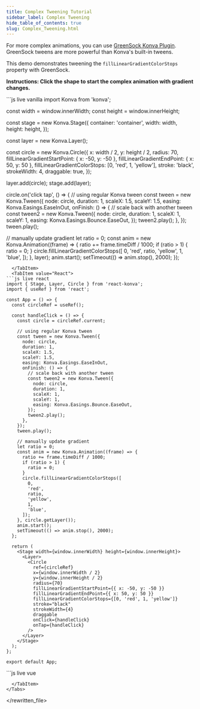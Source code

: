 ---
title: Complex Tweening Tutorial
sidebar_label: Complex Tweening
hide_table_of_contents: true
slug: Complex_Tweening.html
---

For more complex animations, you can use [GreenSock Konva Plugin](https://github.com/konvajs/greensock-plugin).
GreenSock tweens are more powerful than Konva's built-in tweens.

This demo demonstrates tweening the `fillLinearGradientColorStops` property with GreenSock.

**Instructions: Click the shape to start the complex animation with gradient changes.**


<Tabs>
  <TabItem value="Vanilla" default>
```js live vanilla
import Konva from 'konva';

const width = window.innerWidth;
const height = window.innerHeight;

const stage = new Konva.Stage({
container: 'container',
width: width,
height: height,
});

const layer = new Konva.Layer();

const circle = new Konva.Circle({
x: width / 2,
y: height / 2,
radius: 70,
fillLinearGradientStartPoint: { x: -50, y: -50 },
fillLinearGradientEndPoint: { x: 50, y: 50 },
fillLinearGradientColorStops: [0, 'red', 1, 'yellow'],
stroke: 'black',
strokeWidth: 4,
draggable: true,
});

layer.add(circle);
stage.add(layer);

circle.on('click tap', () => {
// using regular Konva tween
const tween = new Konva.Tween({
node: circle,
duration: 1,
scaleX: 1.5,
scaleY: 1.5,
easing: Konva.Easings.EaseInOut,
onFinish: () => {
// scale back with another tween
const tween2 = new Konva.Tween({
node: circle,
duration: 1,
scaleX: 1,
scaleY: 1,
easing: Konva.Easings.Bounce.EaseOut,
});
tween2.play();
},
});
tween.play();

// manually update gradient
let ratio = 0;
const anim = new Konva.Animation((frame) => {
ratio += frame.timeDiff / 1000;
if (ratio > 1) {
ratio = 0;
}
circle.fillLinearGradientColorStops([
0,
'red',
ratio,
'yellow',
1,
'blue',
]);
}, layer);
anim.start();
setTimeout(() => anim.stop(), 2000);
});

````
  </TabItem>
  <TabItem value="React">
```js live react
import { Stage, Layer, Circle } from 'react-konva';
import { useRef } from 'react';

const App = () => {
  const circleRef = useRef();

  const handleClick = () => {
    const circle = circleRef.current;

    // using regular Konva tween
    const tween = new Konva.Tween({
      node: circle,
      duration: 1,
      scaleX: 1.5,
      scaleY: 1.5,
      easing: Konva.Easings.EaseInOut,
      onFinish: () => {
        // scale back with another tween
        const tween2 = new Konva.Tween({
          node: circle,
          duration: 1,
          scaleX: 1,
          scaleY: 1,
          easing: Konva.Easings.Bounce.EaseOut,
        });
        tween2.play();
      },
    });
    tween.play();

    // manually update gradient
    let ratio = 0;
    const anim = new Konva.Animation((frame) => {
      ratio += frame.timeDiff / 1000;
      if (ratio > 1) {
        ratio = 0;
      }
      circle.fillLinearGradientColorStops([
        0,
        'red',
        ratio,
        'yellow',
        1,
        'blue',
      ]);
    }, circle.getLayer());
    anim.start();
    setTimeout(() => anim.stop(), 2000);
  };

  return (
    <Stage width={window.innerWidth} height={window.innerHeight}>
      <Layer>
        <Circle
          ref={circleRef}
          x={window.innerWidth / 2}
          y={window.innerHeight / 2}
          radius={70}
          fillLinearGradientStartPoint={{ x: -50, y: -50 }}
          fillLinearGradientEndPoint={{ x: 50, y: 50 }}
          fillLinearGradientColorStops={[0, 'red', 1, 'yellow']}
          stroke="black"
          strokeWidth={4}
          draggable
          onClick={handleClick}
          onTap={handleClick}
        />
      </Layer>
    </Stage>
  );
};

export default App;
````

  </TabItem>
  <TabItem value="Vue">
```js live vue
<template>
  <v-stage :config="stageSize">
    <v-layer ref="layerRef">
      <v-circle
        :config="circleConfig"
        @click="handleClick"
        @tap="handleClick"
        ref="circleRef"
      />
    </v-layer>
  </v-stage>
</template>

<script setup>
import { ref } from 'vue';
import Konva from 'konva';

const stageSize = {
  width: window.innerWidth,
  height: window.innerHeight
};

const circleConfig = {
  x: window.innerWidth / 2,
  y: window.innerHeight / 2,
  radius: 70,
  fillLinearGradientStartPoint: { x: -50, y: -50 },
  fillLinearGradientEndPoint: { x: 50, y: 50 },
  fillLinearGradientColorStops: [0, 'red', 1, 'yellow'],
  stroke: 'black',
  strokeWidth: 4,
  draggable: true
};

const circleRef = ref(null);
const layerRef = ref(null);

const handleClick = () => {
  const circle = circleRef.value.getNode();
  
  // using regular Konva tween
  const tween = new Konva.Tween({
    node: circle,
    duration: 1,
    scaleX: 1.5,
    scaleY: 1.5,
    easing: Konva.Easings.EaseInOut,
    onFinish: () => {
      // scale back with another tween
      const tween2 = new Konva.Tween({
        node: circle,
        duration: 1,
        scaleX: 1,
        scaleY: 1,
        easing: Konva.Easings.Bounce.EaseOut,
      });
      tween2.play();
    },
  });
  tween.play();

  // manually update gradient
  let ratio = 0;
  const anim = new Konva.Animation((frame) => {
    ratio += frame.timeDiff / 1000;
    if (ratio > 1) {
      ratio = 0;
    }
    circle.fillLinearGradientColorStops([
      0,
      'red',
      ratio,
      'yellow',
      1,
      'blue',
    ]);
  }, layerRef.value.getNode());
  anim.start();
  setTimeout(() => anim.stop(), 2000);
};
</script>

```
  </TabItem>
</Tabs>
```

</rewritten_file>
